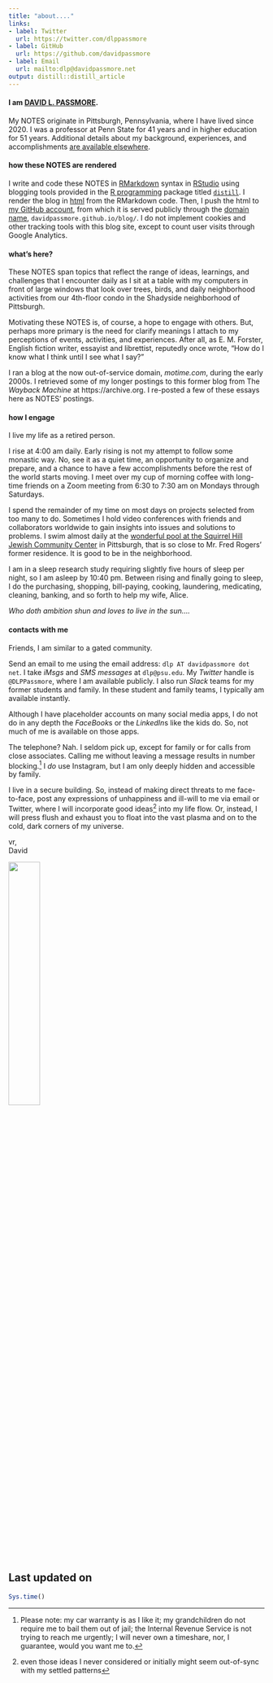 ```yaml
---
title: "about...."
links:
- label: Twitter
  url: https://twitter.com/dlppassmore
- label: GitHub
  url: https://github.com/davidpassmore
- label: Email
  url: mailto:dlp@davidpassmore.net
output: distill::distill_article
---
```


#### **I am [DAVID L. PASSMORE](me.html).** 

My NOTES originate in Pittsburgh, Pennsylvania, where I have lived since 2020. I was a professor at Penn State for 41 years and in higher education for 51 years. Additional details about my background, experiences, and accomplishments [are available elsewhere](me.html)</a>.

#### **how these NOTES are rendered**

I write and code these NOTES  in <a href="https://rmarkdown.rstudio.com/" target="_blank" title="RMarkdown">RMarkdown</a> syntax in <a href="https://www.rstudio.com/" target="_blank" title="RStudio">RStudio</a> using blogging tools provided in the <a href="https://www.r-project.org/" target="_blank" title="R">R programming</a> package titled <a href="https://cran.r-project.org/web/packages/distill/index.html" target="_blank" title="distill package">`distill`</a>. I render the blog in <a href="https://en.wikipedia.org/wiki/HTML" target="_blank" title="html in Wikipedia">html</a> from the RMarkdown code. Then, I push the html to <a href="https://github.com/davidpassmore" target="_blank" title="Passmore GitHub account">my GitHub account</a>, from which it is served publicly through the <a href="https://en.wikipedia.org/wiki/Domain_name" target="_blank" title="domain name in Wikipedia">domain name</a>, `davidpassmore.github.io/blog/`. I do not implement cookies and other tracking tools with this blog site, except to count user visits through Google Analytics.

#### **what's here?**

These NOTES span topics that reflect the range of ideas, learnings, and challenges that I encounter daily as I sit  at a table with my computers in front of large windows that look over trees, birds, and daily neighborhood activities from our 4th-floor condo in the Shadyside neighborhood of Pittsburgh.

Motivating these NOTES is, of course, a hope to engage with others. But, perhaps more primary is the need for clarify meanings I attach to my perceptions of events, activities, and experiences. After all, as E. M. Forster, English fiction writer, essayist and librettist, reputedly once wrote, "How do I know what I think until I see what I say?”

I ran a blog at the now out-of-service domain, *motime.com*, during the early 2000s. I retrieved some of my longer postings to this former blog from The *Wayback Machine* at https://archive.org. I re-posted a few of these essays here as NOTES' postings.  

#### **how I engage**

I live my life as a retired person.

I rise at 4:00 am daily. Early rising is not my attempt to follow some monastic way. No, see it as a quiet time, an opportunity to organize and prepare, and a chance to have a few accomplishments before the rest of the world starts moving. I meet over my cup of morning coffee with long-time friends on a Zoom meeting from 6:30 to 7:30 am on Mondays through Saturdays.

I spend the remainder of my time on most days on projects selected from too many to do. Sometimes I hold video conferences with friends and collaborators worldwide to gain insights into issues and solutions to problems. I swim almost daily at the [wonderful pool at the Squirrel Hill Jewish Community Center](https://jccpgh.org/sports/aquatics/squirrel-hill/) in Pittsburgh, that is so close to Mr. Fred Rogers' former residence. It is good to be in the neighborhood.

I am in a sleep research study requiring slightly five hours of sleep per night, so I am asleep by 10:40 pm. Between rising and finally going to sleep, I do the purchasing, shopping, bill-paying, cooking, laundering, medicating, cleaning, banking, and so forth to help my wife, Alice.

*Who doth ambition shun and loves to live in the sun....*

#### **contacts with me**

Friends, I am similar to a gated community.

Send an email to me using the email address: `dlp AT davidpassmore dot net`. I take *iMsgs* and *SMS messages* at `dlp@psu.edu`. My *Twitter* handle is `@DLPPassmore`, where I am available publicly. I also run *Slack* teams for my former students and family. In these student and family teams, I typically am available instantly.

Although I have placeholder accounts on many social media apps, I do not do in any depth the *FaceBook*s or the *LinkedIn*s like the kids do. So, not much of me is available on those apps.

The telephone? Nah. I seldom pick up, except for family or for calls from close associates. Calling me without leaving a message results in number blocking.[^1] I *do* use Instagram, but I am only deeply hidden and accessible by family.

[^1]: Please note: my car warranty is as I like it; my grandchildren do not require me to bail them out of jail; the Internal Revenue Service is not trying to reach me urgently; I will never own a timeshare, nor, I guarantee, would you want me to.

I live in a secure building. So, instead of making direct threats to me face-to-face, post any expressions of unhappiness and ill-will to me via email or Twitter, where I will incorporate good ideas^[even those ideas I never considered or initially might seem out-of-sync with my settled patterns] into my life flow. Or, instead, I will press flush and exhaust you to float into the vast plasma and on to the cold, dark corners of my universe.

vr,<br/>
David

![](dlp_signature.jpg){width=35%}


## Last updated on {.appendix}
```r
Sys.time()
```
